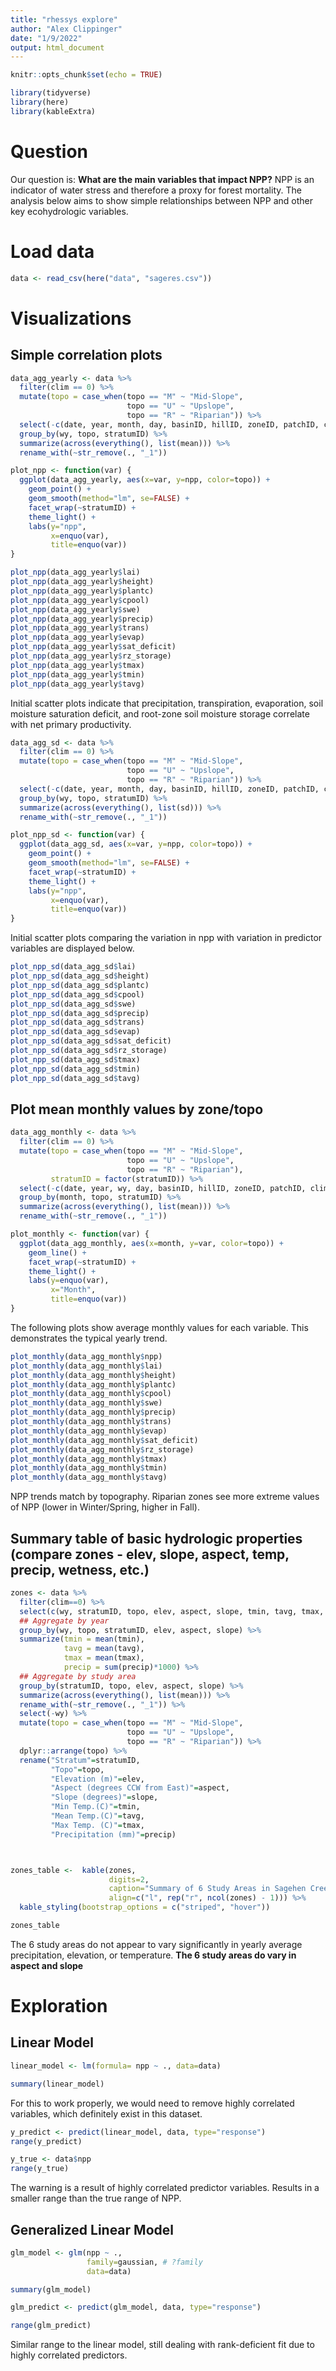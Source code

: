 ```yaml
---
title: "rhessys explore"
author: "Alex Clippinger"
date: "1/9/2022"
output: html_document
---
```


```r
knitr::opts_chunk$set(echo = TRUE)

library(tidyverse)
library(here)
library(kableExtra)
```

# Question

Our question is: **What are the main variables that impact NPP?** NPP is an indicator of water stress and therefore a proxy for forest mortality. The analysis below aims to show simple relationships between NPP and other key ecohydrologic variables. 

# Load data

```r
data <- read_csv(here("data", "sageres.csv"))
```

# Visualizations

## Simple correlation plots

```r
data_agg_yearly <- data %>% 
  filter(clim == 0) %>% 
  mutate(topo = case_when(topo == "M" ~ "Mid-Slope",
                          topo == "U" ~ "Upslope",
                          topo == "R" ~ "Riparian")) %>% 
  select(-c(date, year, month, day, basinID, hillID, zoneID, patchID, clim, scen, aspect, slope, elev)) %>% 
  group_by(wy, topo, stratumID) %>% 
  summarize(across(everything(), list(mean))) %>% 
  rename_with(~str_remove(., "_1"))

plot_npp <- function(var) {
  ggplot(data_agg_yearly, aes(x=var, y=npp, color=topo)) +
    geom_point() +
    geom_smooth(method="lm", se=FALSE) +
    facet_wrap(~stratumID) +
    theme_light() +
    labs(y="npp",
         x=enquo(var),
         title=enquo(var))
}
```


```r
plot_npp(data_agg_yearly$lai)
plot_npp(data_agg_yearly$height)
plot_npp(data_agg_yearly$plantc)
plot_npp(data_agg_yearly$cpool)
plot_npp(data_agg_yearly$swe)
plot_npp(data_agg_yearly$precip)
plot_npp(data_agg_yearly$trans)
plot_npp(data_agg_yearly$evap)
plot_npp(data_agg_yearly$sat_deficit)
plot_npp(data_agg_yearly$rz_storage)
plot_npp(data_agg_yearly$tmax)
plot_npp(data_agg_yearly$tmin)
plot_npp(data_agg_yearly$tavg)
```

Initial scatter plots indicate that precipitation, transpiration, evaporation, soil moisture saturation deficit, and root-zone soil moisture storage correlate with net primary productivity.

```r
data_agg_sd <- data %>% 
  filter(clim == 0) %>% 
  mutate(topo = case_when(topo == "M" ~ "Mid-Slope",
                          topo == "U" ~ "Upslope",
                          topo == "R" ~ "Riparian")) %>% 
  select(-c(date, year, month, day, basinID, hillID, zoneID, patchID, clim, scen, aspect, slope, elev)) %>% 
  group_by(wy, topo, stratumID) %>% 
  summarize(across(everything(), list(sd))) %>% 
  rename_with(~str_remove(., "_1"))

plot_npp_sd <- function(var) {
  ggplot(data_agg_sd, aes(x=var, y=npp, color=topo)) +
    geom_point() +
    geom_smooth(method="lm", se=FALSE) +
    facet_wrap(~stratumID) +
    theme_light() +
    labs(y="npp",
         x=enquo(var),
         title=enquo(var))
}
```

Initial scatter plots comparing the variation in npp with variation in predictor variables are displayed below.

```r
plot_npp_sd(data_agg_sd$lai)
plot_npp_sd(data_agg_sd$height)
plot_npp_sd(data_agg_sd$plantc)
plot_npp_sd(data_agg_sd$cpool)
plot_npp_sd(data_agg_sd$swe)
plot_npp_sd(data_agg_sd$precip)
plot_npp_sd(data_agg_sd$trans)
plot_npp_sd(data_agg_sd$evap)
plot_npp_sd(data_agg_sd$sat_deficit)
plot_npp_sd(data_agg_sd$rz_storage)
plot_npp_sd(data_agg_sd$tmax)
plot_npp_sd(data_agg_sd$tmin)
plot_npp_sd(data_agg_sd$tavg)
```

## Plot mean monthly values by zone/topo

```r
data_agg_monthly <- data %>% 
  filter(clim == 0) %>% 
  mutate(topo = case_when(topo == "M" ~ "Mid-Slope",
                          topo == "U" ~ "Upslope",
                          topo == "R" ~ "Riparian"),
         stratumID = factor(stratumID)) %>% 
  select(-c(date, year, wy, day, basinID, hillID, zoneID, patchID, clim, scen, aspect, slope, elev)) %>% 
  group_by(month, topo, stratumID) %>% 
  summarize(across(everything(), list(mean))) %>% 
  rename_with(~str_remove(., "_1"))

plot_monthly <- function(var) {
  ggplot(data_agg_monthly, aes(x=month, y=var, color=topo)) +
    geom_line() +
    facet_wrap(~stratumID) +
    theme_light() +
    labs(y=enquo(var),
         x="Month",
         title=enquo(var))
}
```

The following plots show average monthly values for each variable. This demonstrates the typical yearly trend.

```r
plot_monthly(data_agg_monthly$npp)
plot_monthly(data_agg_monthly$lai)
plot_monthly(data_agg_monthly$height)
plot_monthly(data_agg_monthly$plantc)
plot_monthly(data_agg_monthly$cpool)
plot_monthly(data_agg_monthly$swe)
plot_monthly(data_agg_monthly$precip)
plot_monthly(data_agg_monthly$trans)
plot_monthly(data_agg_monthly$evap)
plot_monthly(data_agg_monthly$sat_deficit)
plot_monthly(data_agg_monthly$rz_storage)
plot_monthly(data_agg_monthly$tmax)
plot_monthly(data_agg_monthly$tmin)
plot_monthly(data_agg_monthly$tavg)
```

NPP trends match by topography. Riparian zones see more extreme values of NPP (lower in Winter/Spring, higher in Fall).

## Summary table of basic hydrologic properties (compare zones - elev, slope, aspect, temp, precip, wetness, etc.)

```r
zones <- data %>% 
  filter(clim==0) %>% 
  select(c(wy, stratumID, topo, elev, aspect, slope, tmin, tavg, tmax, precip)) %>%
  ## Aggregate by year
  group_by(wy, topo, stratumID, elev, aspect, slope) %>% 
  summarize(tmin = mean(tmin),
            tavg = mean(tavg),
            tmax = mean(tmax),
            precip = sum(precip)*1000) %>% 
  ## Aggregate by study area
  group_by(stratumID, topo, elev, aspect, slope) %>% 
  summarize(across(everything(), list(mean))) %>% 
  rename_with(~str_remove(., "_1")) %>% 
  select(-wy) %>% 
  mutate(topo = case_when(topo == "M" ~ "Mid-Slope",
                          topo == "U" ~ "Upslope",
                          topo == "R" ~ "Riparian")) %>% 
  dplyr::arrange(topo) %>% 
  rename("Stratum"=stratumID,
         "Topo"=topo,
         "Elevation (m)"=elev,
         "Aspect (degrees CCW from East)"=aspect,
         "Slope (degrees)"=slope,
         "Min Temp.(C)"=tmin,
         "Mean Temp.(C)"=tavg,
         "Max Temp. (C)"=tmax,
         "Precipitation (mm)"=precip)



zones_table <-  kable(zones,
                      digits=2,
                      caption="Summary of 6 Study Areas in Sagehen Creek",
                      align=c("l", rep("r", ncol(zones) - 1))) %>% 
  kable_styling(bootstrap_options = c("striped", "hover"))

zones_table
```

The 6 study areas do not appear to vary significantly in yearly average precipitation, elevation, or temperature. **The 6 study areas do vary in aspect and slope**

# Exploration

## Linear Model

```r
linear_model <- lm(formula= npp ~ ., data=data)

summary(linear_model)
```

For this to work properly, we would need to remove highly correlated variables, which definitely exist in this dataset.

```r
y_predict <- predict(linear_model, data, type="response")
range(y_predict)

y_true <- data$npp
range(y_true)
```
The warning is a result of highly correlated predictor variables. Results in a smaller range than the true range of NPP.

## Generalized Linear Model

```r
glm_model <- glm(npp ~ ., 
                 family=gaussian, # ?family
                 data=data)

summary(glm_model)
```

```r
glm_predict <- predict(glm_model, data, type="response")

range(glm_predict)
```

Similar range to the linear model, still dealing with rank-deficient fit due to highly correlated predictors.